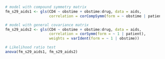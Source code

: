 ```r
# model with compound symmetry matrix
fm_s29_aids1 <- gls(CD4 ~ obstime + obstime:drug, data = aids,
                    correlation = corCompSymm(form = ~ obstime | patient))

# model with general covariance matrix
fm_s29_aids2 <- gls(CD4 ~ obstime + obstime:drug, data = aids,
                    correlation = corSymm(form = ~ 1 | patient),
                    weights = varIdent(form = ~ 1 | obstime))

# Likelihood ratio test
anova(fm_s29_aids1, fm_s29_aids2)
```

